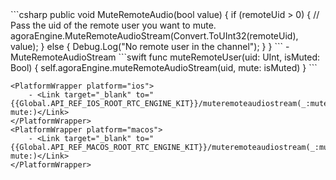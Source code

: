 <PlatformWrapper platform="unity">
    ```csharp
    public void MuteRemoteAudio(bool value)
    {
        if (remoteUid > 0)
        {
            // Pass the uid of the remote user you want to mute.
            agoraEngine.MuteRemoteAudioStream(Convert.ToUInt32(remoteUid), value);
        }
        else
        {
            Debug.Log("No remote user in the channel");
        }
    }
    ```
    - <Link to="{{Global.API_REF_UNITY_ROOT}}/class_irtcengine.html#api_irtcengine_muteremoteaudiostream">MuteRemoteAudioStream</Link>
</PlatformWrapper>
<PlatformWrapper platform={["ios","macos"]}>
    ```swift
    func muteRemoteUser(uid: UInt, isMuted: Bool) {
        self.agoraEngine.muteRemoteAudioStream(uid, mute: isMuted)
    }
    ```

    <PlatformWrapper platform="ios">
        - <Link target="_blank" to="{{Global.API_REF_IOS_ROOT_RTC_ENGINE_KIT}}/muteremoteaudiostream(_:mute:)">muteRemoteAudioStream(_:​mute:)</Link>
    </PlatformWrapper>
    <PlatformWrapper platform="macos">
        - <Link target="_blank" to="{{Global.API_REF_MACOS_ROOT_RTC_ENGINE_KIT}}/muteremoteaudiostream(_:mute:)">muteRemoteAudioStream(_:​mute:)</Link>
    </PlatformWrapper>
</PlatformWrapper>